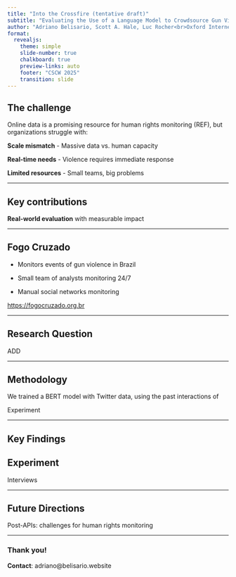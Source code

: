 ```yaml
---
title: "Into the Crossfire (tentative draft)"
subtitle: "Evaluating the Use of a Language Model to Crowdsource Gun Violence Reports"
author: "Adriano Belisario, Scott A. Hale, Luc Rocher<br>Oxford Internet Institute, University of Oxford"
format:
  revealjs:
    theme: simple
    slide-number: true
    chalkboard: true
    preview-links: auto
    footer: "CSCW 2025"
    transition: slide
---
```


## The challenge

Online data is a promising resource for human rights monitoring (REF), but organizations struggle with:

**Scale mismatch** - Massive data vs. human capacity

**Real-time needs** - Violence requires immediate response

**Limited resources** - Small teams, big problems

---


## Key contributions

**Real-world evaluation** with measurable impact



---

## Fogo Cruzado

- Monitors events of gun violence in Brazil

- Small team of analysts monitoring 24/7

- Manual social networks monitoring 

[https://fogocruzado.org.br](https://fogocruzado.org.br)

---

## Research Question

ADD 

---

## Methodology

We trained a BERT model with Twitter data, using the past interactions of 

Experiment

---

## Key Findings

## Experiment
Interviews

---

## Future Directions

Post-APIs: challenges for human rights monitoring


---

### Thank you!

**Contact**: adriano@belisario.website

